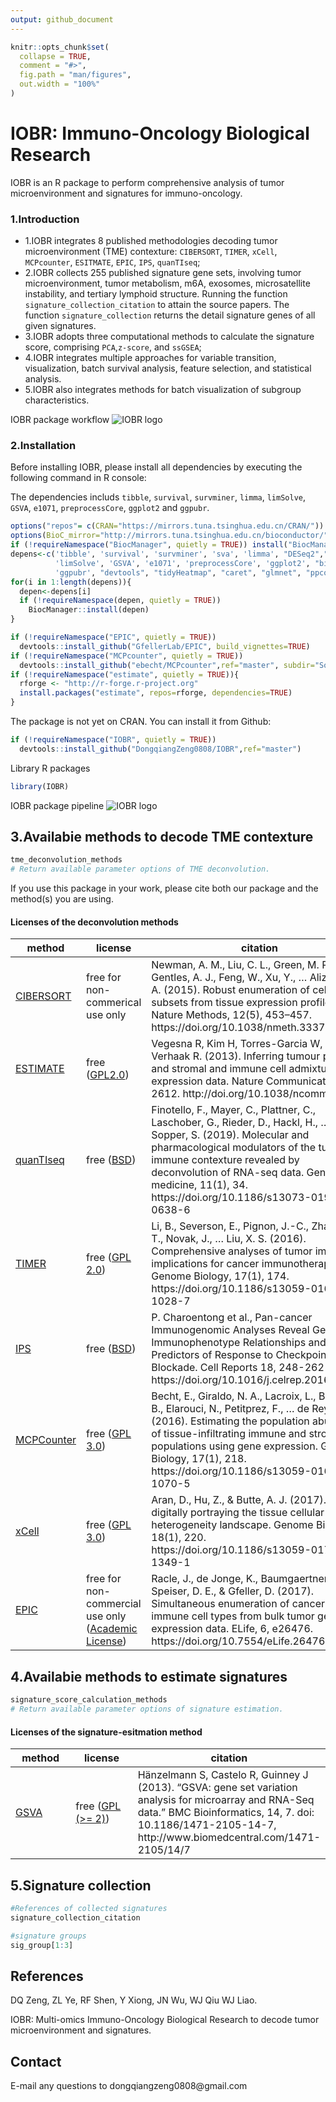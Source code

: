 ```yaml
---
output: github_document
---
```


<!-- README.md is generated from README.Rmd. Please edit that file -->

```r
knitr::opts_chunk$set(
  collapse = TRUE,
  comment = "#>",
  fig.path = "man/figures",
  out.width = "100%"
)
```

# IOBR: Immuno-Oncology Biological Research

IOBR is an R package to perform comprehensive analysis of tumor microenvironment and signatures for immuno-oncology.


### 1.Introduction

- 1.IOBR integrates 8 published methodologies decoding tumor microenvironment (TME) contexture: `CIBERSORT`, `TIMER`, `xCell`, `MCPcounter`, `ESITMATE`, `EPIC`, `IPS`, `quanTIseq`; 
- 2.IOBR collects 255 published signature gene sets, involving tumor microenvironment, tumor metabolism, m6A, exosomes, microsatellite instability, and tertiary lymphoid structure. Running the function `signature_collection_citation` to attain the source papers. The function `signature_collection` returns the detail signature genes of all given signatures.
- 3.IOBR adopts three computational methods to calculate the signature score, comprising `PCA`,`z-score`, and `ssGSEA`;
- 4.IOBR integrates multiple approaches for variable transition, visualization, batch survival analysis, feature selection, and statistical analysis.
- 5.IOBR also integrates methods for batch visualization of subgroup characteristics.

IOBR package workflow
![IOBR logo](./man/figures/IOBR-Workflow.png)

### 2.Installation
Before installing IOBR, please install all dependencies by executing the following command in R console:

The dependencies includs `tibble`, `survival`, `survminer`, `limma`, `limSolve`, `GSVA`, `e1071`, `preprocessCore`, `ggplot2` and `ggpubr`.

```r
options("repos"= c(CRAN="https://mirrors.tuna.tsinghua.edu.cn/CRAN/"))
options(BioC_mirror="http://mirrors.tuna.tsinghua.edu.cn/bioconductor/")
if (!requireNamespace("BiocManager", quietly = TRUE)) install("BiocManager")
depens<-c('tibble', 'survival', 'survminer', 'sva', 'limma', "DESeq2","devtools",
          'limSolve', 'GSVA', 'e1071', 'preprocessCore', 'ggplot2', "biomaRt",
          'ggpubr', "devtools", "tidyHeatmap", "caret", "glmnet", "ppcor","timeROC","pracma")
for(i in 1:length(depens)){
  depen<-depens[i]
  if (!requireNamespace(depen, quietly = TRUE))
    BiocManager::install(depen)
}

if (!requireNamespace("EPIC", quietly = TRUE))
  devtools::install_github("GfellerLab/EPIC", build_vignettes=TRUE)
if (!requireNamespace("MCPcounter", quietly = TRUE))
  devtools::install_github("ebecht/MCPcounter",ref="master", subdir="Source")
if (!requireNamespace("estimate", quietly = TRUE)){
  rforge <- "http://r-forge.r-project.org"
  install.packages("estimate", repos=rforge, dependencies=TRUE)
}

```

The package is not yet on CRAN. You can install it from Github:
```r
if (!requireNamespace("IOBR", quietly = TRUE))
  devtools::install_github("DongqiangZeng0808/IOBR",ref="master")
```

Library R packages

```r
library(IOBR) 
```

IOBR package pipeline
![IOBR logo](./man/figures/IOBR-Package.png)


## 3.Availabie methods to decode TME contexture

```r
tme_deconvolution_methods
# Return available parameter options of TME deconvolution.
```

If you use this package in your work, please cite both our package and the method(s) you are using.

#### Licenses of the deconvolution methods
| method | license | citation |
|--------|---------|----------|
| [CIBERSORT](https://cibersort.stanford.edu/) | free for non-commerical use only | Newman, A. M., Liu, C. L., Green, M. R., Gentles, A. J., Feng, W., Xu, Y., … Alizadeh, A. A. (2015). Robust enumeration of cell subsets from tissue expression profiles. Nature Methods, 12(5), 453–457.  https://doi.org/10.1038/nmeth.3337 |
| [ESTIMATE](https://bioinformatics.mdanderson.org/public-software/estimate/) | free ([GPL2.0](	https://bioinformatics.mdanderson.org/estimate/)) | Vegesna R, Kim H, Torres-Garcia W, ..., Verhaak R. (2013). Inferring tumour purity and stromal and immune cell admixture from expression data. Nature Communications 4, 2612. http://doi.org/10.1038/ncomms3612 |
| [quanTIseq](http://icbi.at/software/quantiseq/doc/index.html) | free ([BSD](https://github.com/icbi-lab/immunedeconv/blob/master/LICENSE.md)) | Finotello, F., Mayer, C., Plattner, C., Laschober, G., Rieder, D., Hackl, H., ..., Sopper, S. (2019). Molecular and pharmacological modulators of the tumor immune contexture revealed by deconvolution of RNA-seq data. Genome medicine, 11(1), 34. https://doi.org/10.1186/s13073-019-0638-6 |
| [TIMER](http://cistrome.org/TIMER/) | free ([GPL 2.0](http://cistrome.org/TIMER/download.html)) | Li, B., Severson, E., Pignon, J.-C., Zhao, H., Li, T., Novak, J., … Liu, X. S. (2016). Comprehensive analyses of tumor immunity: implications for cancer immunotherapy. Genome Biology, 17(1), 174.  https://doi.org/10.1186/s13059-016-1028-7 |
| [IPS](https://github.com/icbi-lab/Immunophenogram) | free ([BSD](https://github.com/icbi-lab/Immunophenogram/blob/master/LICENSE)) | P. Charoentong et al., Pan-cancer Immunogenomic Analyses Reveal Genotype-Immunophenotype Relationships and Predictors of Response to Checkpoint Blockade. Cell Reports 18, 248-262 (2017). https://doi.org/10.1016/j.celrep.2016.12.019 |
| [MCPCounter](https://github.com/ebecht/MCPcounter) | free ([GPL 3.0](https://github.com/ebecht/MCPcounter/blob/master/Source/License)) | Becht, E., Giraldo, N. A., Lacroix, L., Buttard, B., Elarouci, N., Petitprez, F., … de Reyniès, A. (2016). Estimating the population abundance of tissue-infiltrating immune and stromal cell populations using gene expression. Genome Biology, 17(1), 218. https://doi.org/10.1186/s13059-016-1070-5 |
| [xCell](http://xcell.ucsf.edu/) | free ([GPL 3.0](https://github.com/dviraran/xCell/blob/master/DESCRIPTION)) | Aran, D., Hu, Z., & Butte, A. J. (2017). xCell: digitally portraying the tissue cellular heterogeneity landscape. Genome Biology, 18(1), 220. https://doi.org/10.1186/s13059-017-1349-1 |
| [EPIC](https://gfellerlab.shinyapps.io/EPIC_1-1/) | free for non-commercial use only ([Academic License](https://github.com/GfellerLab/EPIC/blob/master/LICENSE)) | Racle, J., de Jonge, K., Baumgaertner, P., Speiser, D. E., & Gfeller, D. (2017). Simultaneous enumeration of cancer and immune cell types from bulk tumor gene expression data. ELife, 6, e26476. https://doi.org/10.7554/eLife.26476 |


## 4.Availabie methods to estimate signatures
```r
signature_score_calculation_methods
# Return available parameter options of signature estimation.
```

#### Licenses of the signature-esitmation method
| method | license | citation |
|--------|---------|----------|
| [GSVA](http://www.bioconductor.org/packages/release/bioc/html/GSVA.html) | free ([GPL (>= 2)](https://github.com/rcastelo/GSVA)) | Hänzelmann S, Castelo R, Guinney J (2013). “GSVA: gene set variation analysis for microarray and RNA-Seq data.” BMC Bioinformatics, 14, 7. doi: 10.1186/1471-2105-14-7, http://www.biomedcentral.com/1471-2105/14/7 |

## 5.Signature collection
```r
#References of collected signatures
signature_collection_citation

#signature groups
sig_group[1:3]
```


References
---------
DQ Zeng, ZL Ye, RF Shen, Y Xiong, JN Wu, WJ Qiu  WJ Liao.

IOBR: Multi-omics Immuno-Oncology Biological Research to decode tumor microenvironment and signatures.


Contact
---------
E-mail any questions to dongqiangzeng0808@gmail.com
